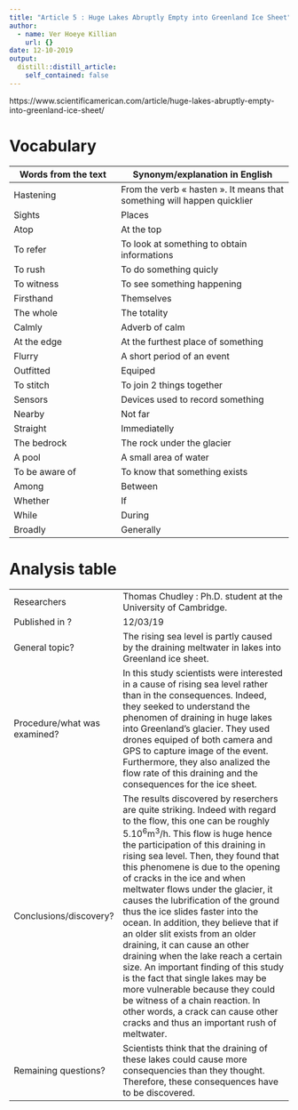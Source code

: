 ```yaml
---
title: "Article 5 : Huge Lakes Abruptly Empty into Greenland Ice Sheet"
author:
  - name: Ver Hoeye Killian
    url: {}
date: 12-10-2019
output:
  distill::distill_article:
    self_contained: false
---
```


https://www.scientificamerican.com/article/huge-lakes-abruptly-empty-into-greenland-ice-sheet/

# Vocabulary

| Words from the text  | Synonym/explanation in English |
| -------------------  | ------------------------------ |
| Hastening            | From the verb « hasten ». It means that something will happen quicklier |
| Sights               | Places                         |
| Atop                 | At the top                     |
| To refer             | To look at something to obtain informations |
| To rush              | To do something quicly         |
| To witness           | To see something happening     |
| Firsthand            | Themselves                     |
| The whole            | The totality                   |
| Calmly               | Adverb of calm                 |
| At the edge          | At the furthest place of something |
| Flurry               | A short period of an event     |
| Outfitted            | Equiped                        |
| To stitch            | To join 2 things together      |
| Sensors              | Devices used to record something |
| Nearby               | Not far                        |
| Straight             | Immediatelly                   |
| The bedrock          | The rock under the glacier     |
| A pool               | A small area of water          |
| To be aware of       | To know that something exists  |
| Among                | Between                        |
| Whether | If |
| While | During |
| Broadly | Generally |

# Analysis table

|                              |                                                     |
| ---------------------------- | --------------------------------------------------- |
| Researchers                  | Thomas Chudley : Ph.D. student at the University of Cambridge. |
| Published in ? | 12/03/19 |
| General topic? | The rising sea level is partly caused by the draining meltwater in lakes into Greenland ice sheet. |
| Procedure/what was examined? | In this study scientists were interested in a cause of rising sea level rather than in the consequences. Indeed, they seeked to understand the phenomen of draining in huge lakes into Greenland’s glacier. They used drones equiped of both camera and GPS to capture image of the event. Furthermore, they also analized the flow rate of this draining and the consequences for the ice sheet. |
| Conclusions/discovery? | The results discovered by reserchers are quite striking. Indeed with regard to the flow, this one can be roughly 5.10^6^m^3^/h. This flow is huge hence the participation of this draining in rising sea level. Then, they found that this phenomene is due to the opening of cracks in the ice and when meltwater flows under the glacier, it causes the lubrification of the ground thus the ice slides faster into the ocean. In addition, they believe that if an older slit exists from an older draining, it can cause an other draining when the lake reach a certain size. An important finding of this study is the fact that single lakes may be more vulnerable because they could be witness of a chain reaction. In other words, a crack can cause other cracks and thus an important rush of meltwater. |
| Remaining questions? | Scientists think that the draining of these lakes could cause more consequencies than they thought. Therefore, these consequences have to be discovered. |




